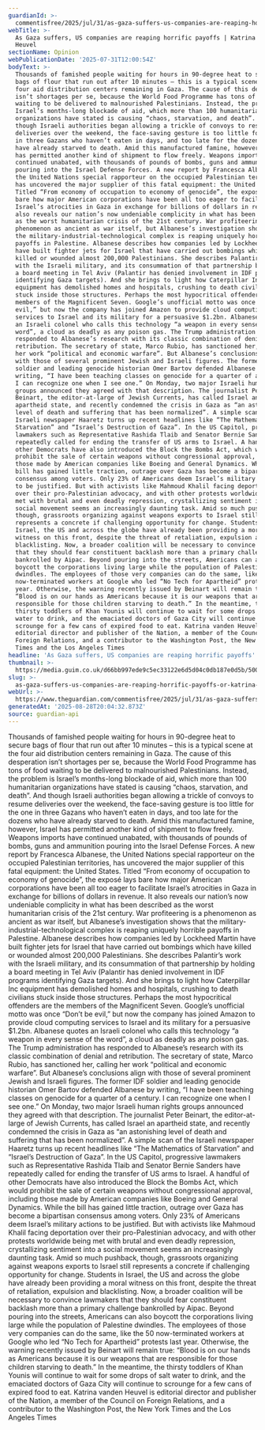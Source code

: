 ```yaml
---
guardianId: >-
  commentisfree/2025/jul/31/as-gaza-suffers-us-companies-are-reaping-horrific-payoffs
webTitle: >-
  As Gaza suffers, US companies are reaping horrific payoffs | Katrina vanden
  Heuvel
sectionName: Opinion
webPublicationDate: '2025-07-31T12:00:54Z'
bodyText: >-
  Thousands of famished people waiting for hours in 90-degree heat to secure
  bags of flour that run out after 10 minutes – this is a typical scene at the
  four aid distribution centers remaining in Gaza. The cause of this desperation
  isn’t shortages per se, because the World Food Programme has tons of food
  waiting to be delivered to malnourished Palestinians. Instead, the problem is
  Israel’s months-long blockade of aid, which more than 100 humanitarian
  organizations have stated is causing “chaos, starvation, and death”. And
  though Israeli authorities began allowing a trickle of convoys to resume
  deliveries over the weekend, the face-saving gesture is too little for the one
  in three Gazans who haven’t eaten in days, and too late for the dozens who
  have already starved to death. Amid this manufactured famine, however, Israel
  has permitted another kind of shipment to flow freely. Weapons imports have
  continued unabated, with thousands of pounds of bombs, guns and ammunition
  pouring into the Israel Defense Forces. A new report by Francesca Albanese,
  the United Nations special rapporteur on the occupied Palestinian territories,
  has uncovered the major supplier of this fatal equipment: the United States.
  Titled “From economy of occupation to economy of genocide”, the exposé lays
  bare how major American corporations have been all too eager to facilitate
  Israel’s atrocities in Gaza in exchange for billions of dollars in revenue. It
  also reveals our nation’s now undeniable complicity in what has been described
  as the worst humanitarian crisis of the 21st century. War profiteering is a
  phenomenon as ancient as war itself, but Albanese’s investigation shows that
  the military-industrial-technological complex is reaping uniquely horrible
  payoffs in Palestine. Albanese describes how companies led by Lockheed Martin
  have built fighter jets for Israel that have carried out bombings which have
  killed or wounded almost 200,000 Palestinians. She describes Palantir’s work
  with the Israeli military, and its consummation of that partnership by holding
  a board meeting in Tel Aviv (Palantir has denied involvement in IDF programs
  identifying Gaza targets). And she brings to light how Caterpillar Inc
  equipment has demolished homes and hospitals, crushing to death civilians
  stuck inside those structures. Perhaps the most hypocritical offenders are the
  members of the Magnificent Seven. Google’s unofficial motto was once “Don’t be
  evil,” but now the company has joined Amazon to provide cloud computing
  services to Israel and its military for a persuasive $1.2bn. Albanese quotes
  an Israeli colonel who calls this technology “a weapon in every sense of the
  word”, a cloud as deadly as any poison gas. The Trump administration has
  responded to Albanese’s research with its classic combination of denial and
  retribution. The secretary of state, Marco Rubio, has sanctioned her, calling
  her work “political and economic warfare”. But Albanese’s conclusions align
  with those of several prominent Jewish and Israeli figures. The former IDF
  soldier and leading genocide historian Omer Bartov defended Albanese by
  writing, “I have been teaching classes on genocide for a quarter of a century.
  I can recognize one when I see one.” On Monday, two major Israeli human rights
  groups announced they agreed with that description. The journalist Peter
  Beinart, the editor-at-large of Jewish Currents, has called Israel an
  apartheid state, and recently condemned the crisis in Gaza as “an astonishing
  level of death and suffering that has been normalized”. A simple scan of the
  Israeli newspaper Haaretz turns up recent headlines like “The Mathematics of
  Starvation” and “Israel’s Destruction of Gaza”. In the US Capitol, progressive
  lawmakers such as Representative Rashida Tlaib and Senator Bernie Sanders have
  repeatedly called for ending the transfer of US arms to Israel. A handful of
  other Democrats have also introduced the Block the Bombs Act, which would
  prohibit the sale of certain weapons without congressional approval, including
  those made by American companies like Boeing and General Dynamics. While the
  bill has gained little traction, outrage over Gaza has become a bipartisan
  consensus among voters. Only 23% of Americans deem Israel’s military actions
  to be justified. But with activists like Mahmoud Khalil facing deportation
  over their pro-Palestinian advocacy, and with other protests worldwide being
  met with brutal and even deadly repression, crystallizing sentiment into a
  social movement seems an increasingly daunting task. Amid so much pushback,
  though, grassroots organizing against weapons exports to Israel still
  represents a concrete if challenging opportunity for change. Students in
  Israel, the US and across the globe have already been providing a moral
  witness on this front, despite the threat of retaliation, expulsion and
  blacklisting. Now, a broader coalition will be necessary to convince lawmakers
  that they should fear constituent backlash more than a primary challenge
  bankrolled by Aipac. Beyond pouring into the streets, Americans can also
  boycott the corporations living large while the population of Palestine
  dwindles. The employees of those very companies can do the same, like the 50
  now-terminated workers at Google who led “No Tech for Apartheid” protests last
  year. Otherwise, the warning recently issued by Beinart will remain true:
  “Blood is on our hands as Americans because it is our weapons that are
  responsible for those children starving to death.” In the meantime, the
  thirsty toddlers of Khan Younis will continue to wait for some drops of salt
  water to drink, and the emaciated doctors of Gaza City will continue to
  scrounge for a few cans of expired food to eat. Katrina vanden Heuvel is
  editorial director and publisher of the Nation, a member of the Council on
  Foreign Relations, and a contributor to the Washington Post, the New York
  Times and the Los Angeles Times
headline: 'As Gaza suffers, US companies are reaping horrific payoffs'
thumbnail: >-
  https://media.guim.co.uk/d66bb997ede9c5ec33122e6d5d04c0db187e0d5b/500_0_5000_4000/500.jpg
slug: >-
  as-gaza-suffers-us-companies-are-reaping-horrific-payoffs-or-katrina-vanden-heuvel
webUrl: >-
  https://www.theguardian.com/commentisfree/2025/jul/31/as-gaza-suffers-us-companies-are-reaping-horrific-payoffs
generatedAt: '2025-08-28T20:04:32.873Z'
source: guardian-api
---
```

Thousands of famished people waiting for hours in 90-degree heat to secure bags of flour that run out after 10 minutes – this is a typical scene at the four aid distribution centers remaining in Gaza. The cause of this desperation isn’t shortages per se, because the World Food Programme has tons of food waiting to be delivered to malnourished Palestinians. Instead, the problem is Israel’s months-long blockade of aid, which more than 100 humanitarian organizations have stated is causing “chaos, starvation, and death”. And though Israeli authorities began allowing a trickle of convoys to resume deliveries over the weekend, the face-saving gesture is too little for the one in three Gazans who haven’t eaten in days, and too late for the dozens who have already starved to death. Amid this manufactured famine, however, Israel has permitted another kind of shipment to flow freely. Weapons imports have continued unabated, with thousands of pounds of bombs, guns and ammunition pouring into the Israel Defense Forces. A new report by Francesca Albanese, the United Nations special rapporteur on the occupied Palestinian territories, has uncovered the major supplier of this fatal equipment: the United States. Titled “From economy of occupation to economy of genocide”, the exposé lays bare how major American corporations have been all too eager to facilitate Israel’s atrocities in Gaza in exchange for billions of dollars in revenue. It also reveals our nation’s now undeniable complicity in what has been described as the worst humanitarian crisis of the 21st century. War profiteering is a phenomenon as ancient as war itself, but Albanese’s investigation shows that the military-industrial-technological complex is reaping uniquely horrible payoffs in Palestine. Albanese describes how companies led by Lockheed Martin have built fighter jets for Israel that have carried out bombings which have killed or wounded almost 200,000 Palestinians. She describes Palantir’s work with the Israeli military, and its consummation of that partnership by holding a board meeting in Tel Aviv (Palantir has denied involvement in IDF programs identifying Gaza targets). And she brings to light how Caterpillar Inc equipment has demolished homes and hospitals, crushing to death civilians stuck inside those structures. Perhaps the most hypocritical offenders are the members of the Magnificent Seven. Google’s unofficial motto was once “Don’t be evil,” but now the company has joined Amazon to provide cloud computing services to Israel and its military for a persuasive $1.2bn. Albanese quotes an Israeli colonel who calls this technology “a weapon in every sense of the word”, a cloud as deadly as any poison gas. The Trump administration has responded to Albanese’s research with its classic combination of denial and retribution. The secretary of state, Marco Rubio, has sanctioned her, calling her work “political and economic warfare”. But Albanese’s conclusions align with those of several prominent Jewish and Israeli figures. The former IDF soldier and leading genocide historian Omer Bartov defended Albanese by writing, “I have been teaching classes on genocide for a quarter of a century. I can recognize one when I see one.” On Monday, two major Israeli human rights groups announced they agreed with that description. The journalist Peter Beinart, the editor-at-large of Jewish Currents, has called Israel an apartheid state, and recently condemned the crisis in Gaza as “an astonishing level of death and suffering that has been normalized”. A simple scan of the Israeli newspaper Haaretz turns up recent headlines like “The Mathematics of Starvation” and “Israel’s Destruction of Gaza”. In the US Capitol, progressive lawmakers such as Representative Rashida Tlaib and Senator Bernie Sanders have repeatedly called for ending the transfer of US arms to Israel. A handful of other Democrats have also introduced the Block the Bombs Act, which would prohibit the sale of certain weapons without congressional approval, including those made by American companies like Boeing and General Dynamics. While the bill has gained little traction, outrage over Gaza has become a bipartisan consensus among voters. Only 23% of Americans deem Israel’s military actions to be justified. But with activists like Mahmoud Khalil facing deportation over their pro-Palestinian advocacy, and with other protests worldwide being met with brutal and even deadly repression, crystallizing sentiment into a social movement seems an increasingly daunting task. Amid so much pushback, though, grassroots organizing against weapons exports to Israel still represents a concrete if challenging opportunity for change. Students in Israel, the US and across the globe have already been providing a moral witness on this front, despite the threat of retaliation, expulsion and blacklisting. Now, a broader coalition will be necessary to convince lawmakers that they should fear constituent backlash more than a primary challenge bankrolled by Aipac. Beyond pouring into the streets, Americans can also boycott the corporations living large while the population of Palestine dwindles. The employees of those very companies can do the same, like the 50 now-terminated workers at Google who led “No Tech for Apartheid” protests last year. Otherwise, the warning recently issued by Beinart will remain true: “Blood is on our hands as Americans because it is our weapons that are responsible for those children starving to death.” In the meantime, the thirsty toddlers of Khan Younis will continue to wait for some drops of salt water to drink, and the emaciated doctors of Gaza City will continue to scrounge for a few cans of expired food to eat. Katrina vanden Heuvel is editorial director and publisher of the Nation, a member of the Council on Foreign Relations, and a contributor to the Washington Post, the New York Times and the Los Angeles Times
